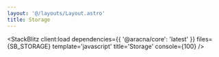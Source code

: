 ```yaml
---
layout: '@/layouts/Layout.astro'
title: Storage
---
```



<StackBlitz
  client:load
  dependencies={{ '@aracna/core': 'latest' }}
  files={SB_STORAGE}
  template='javascript'
  title='Storage'
  console={100}
/>
